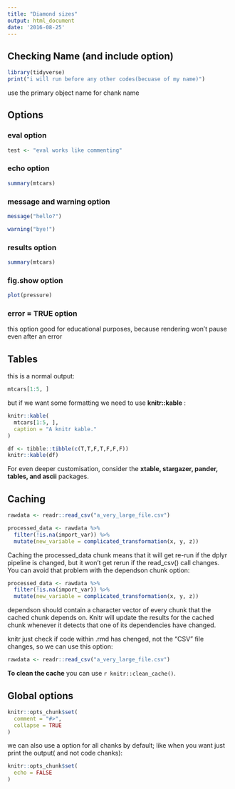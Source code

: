 ---
title: "Diamond sizes"
output: html_document
date: '2016-08-25'
---


Checking Name (and include option)
----------------------------------------------
```{r setup, include = FALSE}
library(tidyverse)
print("i will run before any other codes(becuase of my name)")
```
use the primary object name for chank name


Options
---------------------------------------------


### eval option

```{r eval = FALSE}
test <- "eval works like commenting"
```

### echo option
```{r echo = FALSE}
summary(mtcars)
```



### message and warning option
```{r message = FALSE}
message("hello?")
```


```{r warning = FALSE}
warning("bye!")
```


### results option
```{r results = 'hide'}
summary(mtcars)
```



### fig.show option
```{r fig.show = 'hide'}
plot(pressure)
```



### error = TRUE option
this option good for educational purposes, because rendering won't pause even after an error


Tables
----------------------------------------
this is a normal output:
```{r}
mtcars[1:5, ]
```
but if we want some formatting we need to use **knitr::kable** :
```{r}
knitr::kable(
  mtcars[1:5, ], 
  caption = "A knitr kable."
)

df <- tibble::tibble(c(T,T,F,T,F,F,F))
knitr::kable(df)
```


For even deeper customisation, consider the **xtable, stargazer, pander, tables, and ascii** packages.



Caching
--------------------------
```{r raw_data}
rawdata <- readr::read_csv("a_very_large_file.csv")
```

```{r processed_data, cache = TRUE}
processed_data <- rawdata %>% 
  filter(!is.na(import_var)) %>% 
  mutate(new_variable = complicated_transformation(x, y, z))
```


Caching the processed_data chunk means that it will get re-run if the dplyr pipeline is changed, but it won’t get rerun if the read_csv() call changes. You can avoid that problem with the dependson chunk option:

```{r processed_data, cache = TRUE, dependson = "raw_data"}
processed_data <- rawdata %>% 
  filter(!is.na(import_var)) %>% 
  mutate(new_variable = complicated_transformation(x, y, z))
```

dependson should contain a character vector of every chunk that the cached chunk depends on. Knitr will update the results for the cached chunk whenever it detects that one of its dependencies have changed.

knitr just check if code within .rmd has chenged, not the "CSV" file changes, so we can use this option:

```{r raw_data, cache.extra = file.info("a_very_large_file.csv")}
rawdata <- readr::read_csv("a_very_large_file.csv")
```


**To clean the cache** you can use `r knitr::clean_cache()`.


Global options
------------------------------------
```{r eval = False}
knitr::opts_chunk$set(
  comment = "#>",
  collapse = TRUE
)
```


we can also use a option for all chanks by default; like when you want just print the output( and not code chanks):

```{r eval = False}
knitr::opts_chunk$set(
  echo = FALSE
)
```

